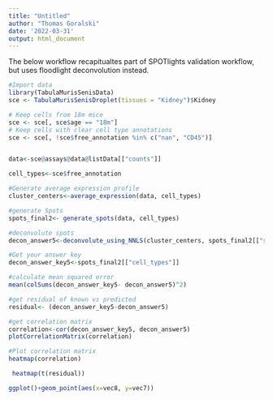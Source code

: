 ```yaml
---
title: "Untitled"
author: "Thomas Goralski"
date: '2022-03-31'
output: html_document
---
```

The below workflow recapitualtes part of SPOTlights validation workflow, but uses floodlight deconvolution instead. 
```r
#Import data
library(TabulaMurisSenisData)
sce <- TabulaMurisSenisDroplet(tissues = "Kidney")$Kidney

# Keep cells from 18m mice
sce <- sce[, sce$age == "18m"]
# Keep cells with clear cell type annotations
sce <- sce[, !sce$free_annotation %in% c("nan", "CD45")]


data<-sce@assays@data@listData[["counts"]]

cell_types<-sce$free_annotation
```






```r
#Generate average expression profile 
cluster_centers<-average_expression(data, cell_types)

#generate Spots
spots_final2<- generate_spots(data, cell_types)

#deconvolute spots
decon_answer5<-deconvolute_using_NNLS(cluster_centers, spots_final2[["spots"]])

#Get your answer key
decon_answer_key5<-spots_final2[["cell_types"]]

#calculate mean squared error
mean(colSums(decon_answer_key5- decon_answer5)^2)

#get residual of known vs predicted
residual<- (decon_answer_key5-decon_answer5)

#get correlation matrix 
correlation<-cor(decon_answer_key5, decon_answer5)
plotCorrelationMatrix(correlation)

#Plot correlation matrix
heatmap(correlation)

```

```r
 heatmap(t(residual))

```








```r
ggplot()+geom_point(aes(x=vec8, y=vec7))
```



